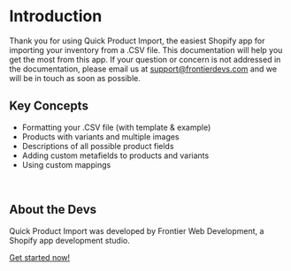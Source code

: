 # Introduction

Thank you for using Quick Product Import, the easiest Shopify app for importing your inventory from a .CSV file. This documentation will help you get the most from this app. If your question or concern is not addressed in the documentation, please email us at support@frontierdevs.com and we will be in touch as soon as possible.

## Key Concepts

- Formatting your .CSV file (with template & example)
- Products with variants and multiple images
- Descriptions of all possible product fields
- Adding custom metafields to products and variants
- Using custom mappings

<br />

## About the Devs

Quick Product Import was developed by Frontier Web Development, a Shopify app development studio.

[Get started now!](/general-usage)
